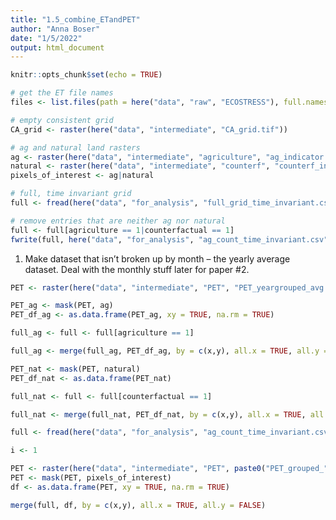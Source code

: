 ```yaml
---
title: "1.5_combine_ETandPET"
author: "Anna Boser"
date: "1/5/2022"
output: html_document
---
```


```r
knitr::opts_chunk$set(echo = TRUE)
```

```r
# get the ET file names
files <- list.files(path = here("data", "raw", "ECOSTRESS"), full.names = TRUE)

# empty consistent grid
CA_grid <- raster(here("data", "intermediate", "CA_grid.tif"))

# ag and natural land rasters
ag <- raster(here("data", "intermediate", "agriculture", "ag_indicator.tif"))
natural <- raster(here("data", "intermediate", "counterf", "counterf_indicator.tif"))
pixels_of_interest <- ag|natural

# full, time invariant grid
full <- fread(here("data", "for_analysis", "full_grid_time_invariant.csv"))

# remove entries that are neither ag nor natural
full <- full[agriculture == 1|counterfactual == 1]
fwrite(full, here("data", "for_analysis", "ag_count_time_invariant.csv"))
```

1. Make dataset that isn't broken up by month -- the yearly average dataset. Deal with the monthly stuff later for paper #2. 

```r
PET <- raster(here("data", "intermediate", "PET", "PET_yeargrouped_avg.tif"))

PET_ag <- mask(PET, ag)
PET_df_ag <- as.data.frame(PET_ag, xy = TRUE, na.rm = TRUE)

full_ag <- full <- full[agriculture == 1]

full_ag <- merge(full_ag, PET_df_ag, by = c(x,y), all.x = TRUE, all.y = FALSE)
```

```r
PET_nat <- mask(PET, natural)
PET_df_nat <- as.data.frame(PET_nat)

full_nat <- full <- full[counterfactual == 1]

full_nat <- merge(full_nat, PET_df_nat, by = c(x,y), all.x = TRUE, all.y = FALSE)
```





```r
full <- fread(here("data", "for_analysis", "ag_count_time_invariant.csv"))

i <- 1

PET <- raster(here("data", "intermediate", "PET", paste0("PET_grouped_", i ,".tif")))
PET <- mask(PET, pixels_of_interest)
df <- as.data.frame(PET, xy = TRUE, na.rm = TRUE)
```

```r
merge(full, df, by = c(x,y), all.x = TRUE, all.y = FALSE)
```

